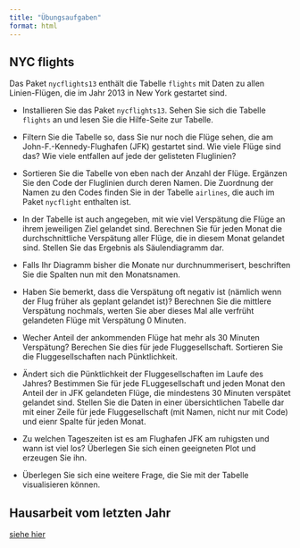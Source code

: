 ```yaml
---
title: "Übungsaufgaben"
format: html
---
```


## NYC flights

Das Paket `nycflights13` enthält die Tabelle `flights` mit Daten zu allen Linien-Flügen, die im Jahr 2013 in New York gestartet sind.

- Installieren Sie das Paket `nycflights13`. Sehen Sie sich die Tabelle `flights` an und lesen Sie die Hilfe-Seite zur Tabelle.

- Filtern Sie die Tabelle so, dass Sie nur noch die Flüge sehen, die am John-F.-Kennedy-Flughafen (JFK) gestartet sind. Wie viele Flüge sind das? Wie viele entfallen auf jede der gelisteten Fluglinien?

- Sortieren Sie die Tabelle von eben nach der Anzahl der Flüge. Ergänzen Sie den Code der Fluglinien durch deren Namen. Die Zuordnung der Namen zu den Codes finden Sie in der Tabelle `airlines`, die auch im Paket `nycflight` enthalten ist.

- In der Tabelle ist auch angegeben, mit wie viel Verspätung die Flüge an ihrem jeweiligen Ziel gelandet sind. Berechnen Sie für jeden Monat die durchschnittliche Verspätung aller Flüge, die in diesem Monat gelandet sind. Stellen Sie das Ergebnis als Säulendiagramm dar. 

- Falls Ihr Diagramm bisher die Monate nur durchnummerisert, beschriften Sie die Spalten nun mit den Monatsnamen.

- Haben Sie bemerkt, dass die Verspätung oft negativ ist (nämlich wenn der Flug früher als geplant gelandet ist)? Berechnen Sie die mittlere Verspätung nochmals, werten Sie aber dieses Mal alle verfrüht gelandeten Flüge mit Verspätung 0 Minuten.

- Wecher Anteil der ankommenden Flüge hat mehr als 30 Minuten Verspätung? Berechen Sie dies für jede Fluggesellschaft. Sortieren Sie die Fluggesellschaften nach Pünktlichkeit.

- Ändert sich die Pünktlichkeit der Fluggesellschaften im Laufe des Jahres? Bestimmen Sie für jede FLuggesellschaft und jeden Monat den Anteil der in JFK gelandeten Flüge, die mindestens 30 Minuten verspätet gelandet sind. Stellen Sie die Daten in einer übersichtlichen Tabelle dar mit einer Zeile für jede Fluggesellschaft (mit Namen, nicht nur mit Code) und eienr Spalte für jeden Monat. 

- Zu welchen Tageszeiten ist es am Flughafen JFK am ruhigsten und wann ist viel los? Überlegen Sie sich einen geeigneten Plot und erzeugen Sie ihn. 

- Überlegen Sie sich eine weitere Frage, die Sie mit der Tabelle visualisieren können.

## Hausarbeit vom letzten Jahr

[siehe hier](https://hackmd.io/yvseZ1iER52j1_F3qq5Ejg)
